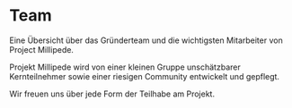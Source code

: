 
# Team

<p class="description">Eine Übersicht über das Gründerteam und die wichtigsten Mitarbeiter von Project Millipede.</p>

Projekt Millipede wird von einer kleinen Gruppe unschätzbarer Kernteilnehmer sowie einer riesigen Community entwickelt und gepflegt.

<WrappedByExample />

Wir freuen uns über jede Form der Teilhabe am Projekt.
